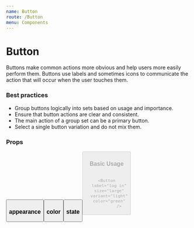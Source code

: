 ```yaml
---
name: Button
route: /Button
menu: Components
---
```



# Button

Buttons make common actions more obvious and help users more easily perform them. Buttons use labels and sometimes icons to communicate the action that will occur when the user touches them.

### Best practices

- Group buttons logically into sets based on usage and importance.
- Ensure that button actions are clear and consistent.
- The main action of a group set can be a primary button.
- Select a single button variation and do not mix them.

### Props

<Props of={Button} />

<Playground>
  <Button label="Button" size="large" />
</Playground>

### appearance

<Playground>
  <Button label="Sign In" size="large" variant="light" color="green"/>
</Playground>

### color

<Playground>
  <Button label="Sign In" size="large" variant="filled" color="orange" />
</Playground>

### state

<Playground>
  <Button
    label="Sign In"
    size="large"
    disabled="true"
  />
</Playground>

### Basic Usage

```

<Button
  label="log in"
  size="large"
  variant="light"
  color="green"
          />
```